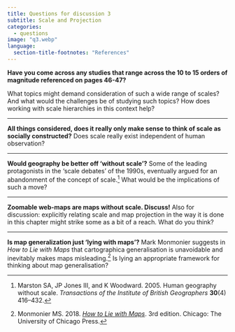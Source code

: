 ```yaml
---
title: Questions for discussion 3
subtitle: Scale and Projection
categories:
  - questions
image: "q3.webp"
language:
  section-title-footnotes: "References"
---
```


**Have you come across any studies that range across the 10 to 15 orders of magnitude referenced on pages 46-47?**

What topics might demand consideration of such a wide range of scales? And what would the challenges be of studying such topics? How does working with scale hierarchies in this context help?

<hr>

**All things considered, does it really only make sense to think of scale as socially constructed?**
Does scale really exist independent of human observation?

<hr>

**Would geography be better off 'without scale'?**
Some of the leading protagonists in the 'scale debates' of the 1990s, eventually argued for an abandonment of the concept of scale.^[Marston SA, JP Jones III, and K Woodward. 2005. Human geography without scale. *Transactions of the Institute of British Geographers* **30**(4) 416–432.] What would be the implications of such a move?

<hr>

**Zoomable web-maps are maps without scale. Discuss!**
Also for discussion: explicitly relating scale and map projection in the way it is done in this chapter might strike some as a bit of a reach. What do you think?

<hr>

**Is map generalization just 'lying with maps'?**
Mark Monmonier suggests in _How to Lie with Maps_ that cartographica generalisation is unavoidable and inevitably makes maps misleading.^[Monmonier MS. 2018. [*How to Lie with Maps*](https://press.uchicago.edu/ucp/books/book/chicago/H/bo27400568.html). 3rd edition. Chicago: The University of Chicago Press.] Is lying an appropriate framework for thinking about map generalisation?